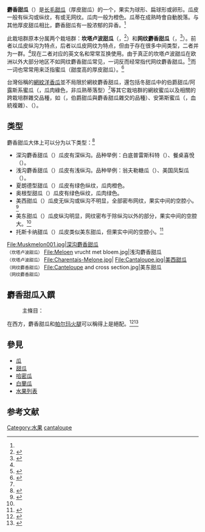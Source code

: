 {{Infobox cultivar
| name = 麝香甜瓜
| image = Cantaloupes.jpg
| genus = [[黄瓜属|黄瓜属]] ''Cucumis''
| species = [[甜瓜|甜瓜]] ''C. melo''
| subspecies = [[长毛甜瓜|长毛甜瓜]] ''C. melo'' subsp. ''melo''
| group = '''麝香甜瓜''' Cantalupensis Group
}}

'''麝香甜瓜'''（{{sname|''Cucumis melo'' Cantalupensis Group}}）是[[长毛甜瓜|长毛甜瓜]]（厚皮甜瓜）的一个{{le|栽培群|cultivar group}}，果实为球形、扁球形或卵形。瓜皮一般有纵沟或纵纹，有或无网纹。瓜肉一般为橙色。瓜蒂在成熟時會自動脫落。与其他厚皮甜瓜相比，麝香甜瓜有一股浓郁的异香。<ref name=":0" />

此栽培群原本分属两个栽培群：'''坎塔卢波甜瓜'''（{{lang|en|Cantalupensis Group}}，{{lang-en|cantaloupe}}<ref>{{Cite web|title=Definition of Cantaloupe by Oxford English Dictionary|url=https://www.lexico.com/definition/cantaloupe|accessdate=2021-01-29|work=Lexico Dictionaries}}</ref>）和'''网纹麝香甜瓜'''（{{lang|en|Reticulatus Group}}，{{lang-en|musk melon}}<ref>{{Cite web|title=Definition of Musk Melon by Oxford English Dictionary|url=https://www.lexico.com/definition/musk_melon|accessdate=2021-01-29|work=Lexico Dictionaries}}</ref>）。前者以瓜皮纵沟为特点，后者以瓜皮网纹为特点，但由于存在很多中间类型，二者并为一群。<ref name=":0" />现在二者对应的英文名{{lang|en|cantaloupe}}和{{lang|en|muskmelon}}常常互换使用。由于真正的坎塔卢波甜瓜在欧洲以外大部分地区不如网纹麝香甜瓜常见，{{lang|en|cantaloupe}}一词反而经常指代网纹麝香甜瓜。<ref>{{Cite web|title=Home Gardening Series: Muskmelon|url=https://www.uaex.edu/publications/PDF/FSA-6071.pdf|accessdate=2021-01-29|author=Andersen, Craig R.|date=|format=|work=Agriculture and Natural Resources FSA6071|publisher=University of Arkansas Division of Agriculture|language=}}</ref>而{{lang|en|muskmelon}}一词也常常用来泛指蜜瓜（甜度高的厚皮甜瓜）。<ref>{{Cite web|title=Definition of MUSKMELON|url=https://www.merriam-webster.com/dictionary/muskmelon|accessdate=2021-01-29|work=Dictionary by Merriam-Webster}}</ref>

台灣俗稱的[[網紋洋香瓜|網紋洋香瓜]]並不局限於網紋麝香甜瓜，還包括冬甜瓜中的伯爵甜瓜/阿露斯系蜜瓜（{{lang|ja|アールスメロン}}，瓜肉綠色，非瓜熟蒂落型）<ref name=":0" />等其它栽培群的網紋蜜瓜以及相關的跨栽培群雜交品種，如{{le|夕張王蜜瓜|Yubari King}}（{{lang|en|夕張キングメロン}}，伯爵甜瓜與麝香甜瓜雜交的品種）、安第斯蜜瓜（{{lang|ja|アンデスメロン}}，血統複雜）、{{le|加利亞甜瓜|Galia melon}}（{{lang|en|Galia}}）。

== 类型 ==
麝香甜瓜大体上可以分为以下类型：<ref name=":0">{{Cite book|chapter=Melon Genetic Resources: Phenotypic Diversity and Horticultural Taxonomy|title=Genetics and Genomics of Cucurbitaceae|series=Plant Genetics and Genomics: Crops and Models|chapter-url=https://doi.org/10.1007/7397_2016_10|publisher=Springer International Publishing|date=2017|location=Cham|isbn=978-3-319-49332-9|pages=25–60|doi=10.1007/7397_2016_10|language=en|first=Michel|last=Pitrat|editor-first=Rebecca|editor-last=Grumet}}</ref>
*深沟麝香甜瓜（{{lang|en|Prescott type}}）瓜皮有深纵沟。品种举例：白底普雷斯科特（{{lang|fr|Prescott Fond Blanc}}）、餐桌喜悅（{{lang|fr|Délice de la table}}）。
*浅沟麝香甜瓜（{{lang|en|Saccharinus type}}）瓜皮有浅纵沟。品种举例：翁夫勒糖瓜（{{lang|fr|Sucrin de Honfleur}}）、美国凤梨瓜（{{lang|fr|Ananas d'Amérique}}）。
*夏朗德型甜瓜（{{lang|en|Charentais type}}）瓜皮有绿色纵纹，瓜肉橙色。
*奥根型甜瓜（{{lang|en|Ha'Ogen type}}）瓜皮有绿色纵纹，瓜肉绿色。
*美西甜瓜（{{lang|en|American Western type}}）瓜皮无纵沟或纵沟不明显，全部密布网纹，果实中间的空腔小。<ref name=":1">{{Cite web|title=What are eastern and western cantaloupe?|url=http://extension.msstate.edu/content/what-are-eastern-and-western-cantaloupe|accessdate=2021-01-29|work=Mississippi State University Extension Service}}</ref>
*美东甜瓜（{{lang|en|American Eastern type}}）瓜皮纵沟明显，网纹密布于除纵沟以外的部分，果实中间的空腔大。<ref name=":1" />
*托斯卡纳甜瓜（{{lang|en|Tuscan type}}）瓜皮类似美东甜瓜，但果实中间的空腔小。<ref>{{Cite web|title=Tuscan Style Cantaloupe|url=http://www.clovegarden.com/ingred/ml_tuskz.html|accessdate=2021-01-29|author=Grygus, Andrew|work=Clovegarden}}</ref>

<gallery>
File:Muskmelon001.jpg|深沟麝香甜瓜<br><small>（坎塔卢波甜瓜）</small>
File:Meloen vrucht met bloem.jpg|浅沟麝香甜瓜<br><small>（坎塔卢波甜瓜）</small>
File:Charentais-Melone.jpg|{{le|夏朗德甜瓜|Charentais melon}}
File:Cantaloupe.jpg|美西甜瓜<br><small>（网纹麝香甜瓜）</small>
File:Canteloupe and cross section.jpg|美东甜瓜<br><small>（网纹麝香甜瓜）</small>
</gallery>

== 麝香甜瓜入饌 ==
:主條目：{{link-en|瓜類菜色列表|List of melon dishes}}
在西方，麝香甜瓜和[[帕尔玛火腿|帕尔玛火腿]]可以稱得上是絕配。<ref>{{Cite news|url=http://hnrb.hinews.cn/html/2015-09/14/content_19_1.htm|title=意大利的“农”情魅力|author=周元|date=2015-09-14|publisher=[[海南日报报业集团|海南日报报业集团]]|language=zh-cn|newspaper=海南日报}}</ref><ref>{{Cite web|url=http://fashion.sina.com.cn/l/ts/go/2017-08-03/0713/doc-ifyihrit1472718.shtml|title=只有帕尔玛火腿 才配戴上这顶皇冠|date=2017-08-03|publisher=新浪时尚|accessdate=2020-08-28|language=zh-cn}}</ref>

== 參見 ==
{{Portal box|植物|饮食}}
* [[瓜|瓜]]
* [[甜瓜|甜瓜]]
* [[哈密瓜|哈密瓜]] 
* [[白蘭瓜|白蘭瓜]] 
* [[水果列表|水果列表]]

==参考文献 ==
{{Reflist}}

{{Authority control}}
{{Taxonbar}}

[[Category:水果|Category:水果]]
[[Category:甜瓜|cantaloupe]]